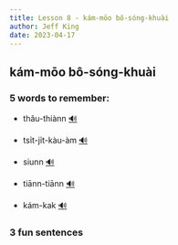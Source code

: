 ```yaml
---
title: Lesson 8 - kám-mōo bô-sóng-khuài
author: Jeff King
date: 2023-04-17
---
```


## kám-mōo bô-sóng-khuài

### 5 words to remember:

- thâu-thiànn [🔊](https://1763c5ee9859e0316ed6-db85b55a6a3fbe33f09b9245992383bd.ssl.cf1.rackcdn.com/12098.mp3)
- tsi̍t-ji̍t-kàu-àm [🔊](https://1763c5ee9859e0316ed6-db85b55a6a3fbe33f09b9245992383bd.ssl.cf1.rackcdn.com/00007.mp3)
- siunn [🔊](https://1763c5ee9859e0316ed6-db85b55a6a3fbe33f09b9245992383bd.ssl.cf1.rackcdn.com/11284.mp3)

- tiānn-tiānn [🔊](https://1763c5ee9859e0316ed6-db85b55a6a3fbe33f09b9245992383bd.ssl.cf1.rackcdn.com/03852.mp3)
- kám-kak [🔊](https://1763c5ee9859e0316ed6-db85b55a6a3fbe33f09b9245992383bd.ssl.cf1.rackcdn.com/09500.mp3)

### 3 fun sentences
